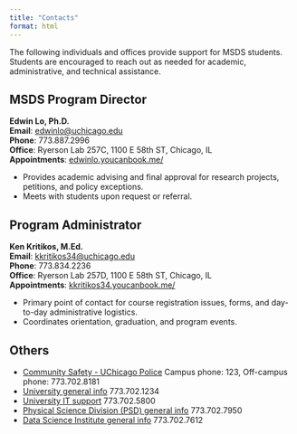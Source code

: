```yaml
---
title: "Contacts"
format: html
---
```


The following individuals and offices provide support for MSDS students. Students are encouraged to reach out as needed for academic, administrative, and technical assistance.

## MSDS Program Director
**Edwin Lo, Ph.D.**  
**Email**: [edwinlo@uchicago.edu](mailto://edwinlo@uchicago.edu)  
**Phone**: 773.887.2996  
**Office**: Ryerson Lab 257C, 1100 E 58th ST, Chicago, IL  
**Appointments**:  <a href="https://edwinlo.youcanbook.me/" target="_blank" rel="noopener noreferrer">edwinlo.youcanbook.me/</a>

- Provides academic advising and final approval for research projects, petitions, and policy exceptions.
- Meets with students upon request or referral.  

## Program Administrator

**Ken Kritikos, M.Ed.**  
**Email**: [kkritikos34@uchicago.edu](mailto://kkritikos34@uchicago.edu)  
**Phone**: 773.834.2236  
**Office**: Ryerson Lab 257D, 1100 E 58th ST, Chicago, IL  
**Appointments**:  <a href="https://kkritikos34.youcanbook.me/" target="_blank" rel="noopener noreferrer">kkritikos34.youcanbook.me/</a>

- Primary point of contact for course registration issues, forms, and day-to-day administrative logistics.
- Coordinates orientation, graduation, and program events.  

## Others

- [Community Safety - UChicago Police](https://safety-security.uchicago.edu/about/police) Campus phone: 123, Off-campus phone: 773.702.8181  
- [University general info](https://www.uchicago.edu/contact-us) 773.702.1234  
- [University IT support](https://its.uchicago.edu/support/) 773.702.5800
- [Physical Science Division (PSD) general info](https://physicalsciences.uchicago.edu/about/contact-us/) 773.702.7950  
- [Data Science Institute general info](https://datascience.uchicago.edu/about/) 773.702.7612  


